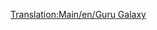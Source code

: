 [[Translation:Main/en/Guru Galaxy]]
{{Template:Avion/Fr
|Nom=Guru Galaxy
|Image=[[File:en/LockheedTristar.png|Guru Galaxy]]
|Coût=51 269 (102 538)
|Vitesse=947 km/h (592 MPH)
|Entretien=6 328 (12 656)
|Conception=1969
|Vie=20
|Capacité=240 passagers & 35 sacs de courrier
|Description=Avion trimoteur. Haute capacité.
|Réalité=[http://www.wikipedia.org/wiki/fr:Lockheed L-1011 Lockheed Tristar]
}}